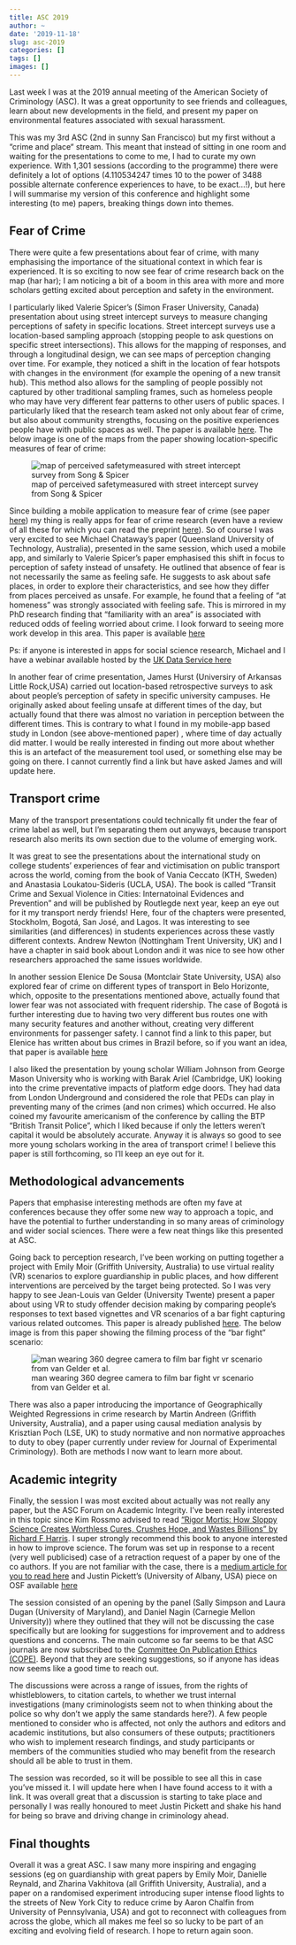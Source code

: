 ```yaml
---
title: ASC 2019
author: ~
date: '2019-11-18'
slug: asc-2019
categories: []
tags: []
images: []
---
```


Last week I was at the 2019 annual meeting of the American Society of Criminology (ASC). It was a great opportunity to see friends and colleagues, learn about new developments in the field, and present my paper on environmental features associated with sexual harassment. 

This was my 3rd ASC (2nd in sunny San Francisco) but my first without a “crime and place“ stream. This meant that instead of sitting in one room and waiting for the presentations to come to me, I had to curate my own experience. With 1,301 sessions (according to the programme) there were definitely a lot of options (4.110534247 times 10 to the power of 3488 possible alternate conference experiences to have, to be exact…!), but here I will summarise my version of this conference and highlight some interesting (to me) papers, breaking things down into themes.

## Fear of Crime


There were quite a few presentations about fear of crime, with many emphasising the importance of the situational context in which fear is experienced. It is so exciting to now see fear of crime research back on the map (har har); I am noticing a bit of a boom in this area with more and more scholars getting excited about perception and safety in the environment. 


I particularly liked Valerie Spicer’s (Simon Fraser University, Canada) presentation about using street intercept surveys to measure changing perceptions of safety in specific locations. Street intercept surveys use a location-based sampling approach (stopping people to ask questions on specific street intersections). This allows for the mapping of responses, and through a longitudinal design, we can see maps of perception changing over time. For example, they noticed a shift in the location of fear hotspots with changes in the environment (for example the opening of a new transit hub). This method also allows for the sampling of people possibly not captured by other traditional sampling frames, such as homeless people who may have very different fear patterns to other users of public spaces. I particularly liked that the research team asked not only about fear of crime, but also about community strengths, focusing on the positive experiences people have with public spaces as well. The paper is available [here](https://www.sciencedirect.com/science/article/abs/pii/S027249441730107X). The below image is one of the maps from the paper showing location-specific measures of fear of crime:

![map of perceived safetymeasured with street intercept survey from Song & Spicer](https://ars.els-cdn.com/content/image/1-s2.0-S027249441730107X-gr4.jpg)


Since building a mobile application to measure fear of crime (see paper [here](https://onlinelibrary.wiley.com/doi/abs/10.1111/lcrp.12076)) my thing is really apps for fear of crime research (even have a review of all these for which you can read the preprint [here](https://osf.io/preprints/socarxiv/h3n9w/download)). So of course I was very excited to see Michael Chataway’s paper (Queensland University of Technology, Australia), presented in the same session, which used a mobile app, and similarly to Valerie Spicer's paper emphasised this shift in focus to perception of safety instead of unsafety. He outlined that absence of fear is not necessarily the same as feeling safe. He suggests to ask about safe places, in order to explore their characteristics, and see how they differ from places perceived as unsafe. For example, he found that a feeling of “at homeness” was strongly associated with feeling safe. This is mirrored in my PhD research finding that “familiarity with an area” is associated with reduced odds of feeling worried about crime. I look forward to seeing more work develop in this area. This paper is available [here](https://journals.sagepub.com/doi/abs/10.1177/0004865819836153) 


Ps: if anyone is interested in apps for social science research, Michael and I have a webinar available hosted by the [UK Data Service here](https://www.ukdataservice.ac.uk/news-and-events/eventsitem/?id=5461)


In another fear of crime presentation, James Hurst (Universiry of Arkansas Little Rock,USA) carried out location-based retrospective surveys to ask about people’s perception of safety in specific university campuses. He originally asked about feeling unsafe at different times of the day, but actually found that there was almost no variation in perception between the different times. This is contrary to what I found in my mobile-app based study in London (see above-mentioned paper) , where time of day actually did matter. I would be really interested in finding out more about whether this is an artefact of the measurement tool used, or something else may be going on there. I cannot currently find a link but have asked James and will update here.

## Transport crime

Many of the transport presentations could technically fit under the fear of crime label as well, but I’m separating them out anyways, because transport research also merits its own section due to the volume of emerging work. 


It was great to see the presentations about the international study on college students’ experiences of fear and victimisation on public transport across the world, coming from the book of Vania Ceccato (KTH, Sweden) and Anastasia Loukatou-Sideris (UCLA, USA). The book is called “Transit Crime and Sexual Violence in Cities: Internatoinal Evidences and Prevention” and will be published by Routlegde next year, keep an eye out for it my transport nerdy friends! Here, four of the chapters were presented, Stockholm, Bogotá, San José, and Lagos. It was interesting to see similarities (and differences) in students experiences across these vastly different contexts. Andrew Newton (Nottingham Trent University, UK) and I have a chapter in said book about London andi it was nice to see how other researchers approached the same issues worldwide.


In another session Elenice De Sousa (Montclair State University, USA) also explored fear of crime on different types of transport in Belo Horizonte, which, opposite to the presentations mentioned above, actually found that lower fear was not associated with frequent ridership. The case of Bogotá is further interesting due to having two very different bus routes one with many security features and another without, creating very different environments for passenger safety. I cannot find a link to this paper, but Elenice has written about bus crimes in Brazil before, so if you want an idea, that paper is available [here](https://journals.sagepub.com/doi/abs/10.1177/0011128719871547)


I also liked the presentation by young scholar William Johnson from George Mason University who is working with Barak Ariel (Cambridge, UK) looking into the crime preventative impacts of platform edge doors. They had data from London Underground and considered the role that PEDs can play in preventing many of the crimes (and non crimes) which occurred. He also coined my favourite americanism of the conference by calling the BTP “British Transit Police”, which I liked because if only the letters weren't capital it would be absolutely accurate. Anyway it is always so good to see more young scholars working in the area of transport crime! I believe this paper is still forthcoming, so I’ll keep an eye out for it.

## Methodological advancements


Papers that emphasise interesting methods are often my fave at conferences because they offer some new way to approach a topic, and have the potential to further understanding in so many areas of criminology and wider social sciences. There were a few neat things like this presented at ASC. 


Going back to perception research, I’ve been working on putting together a project with Emily Moir (Griffith University, Australia) to use virtual reality (VR) scenarios to explore guardianship in public places, and how different interventions are perceived by the target being protected. So I was very happy to see Jean-Louis van Gelder (University Twente) present a paper about using VR to study offender decision making by comparing people’s responses to text based vignettes and VR scenarios of a bar fight capturing various related outcomes. This paper is already published [here](https://journals.sagepub.com/doi/full/10.1177/0022427818819696). The below image is from this paper showing the filming process of the "bar fight" scenario:

![man wearing 360 degree camera to film bar fight vr scenario from van Gelder et al.](https://journals.sagepub.com/na101/home/literatum/publisher/sage/journals/content/jrca/2019/jrca_56_3/0022427818819696/20190412/images/large/10.1177_0022427818819696-fig1.jpeg)



There was also a paper introducing the importance of Geographically Weighted Regressions in crime research by Martin Andreen (Griffith University, Australia), and a paper using causal mediation analysis by Krisztian Poch (LSE, UK) to study normative and non normative approaches to duty to obey (paper currently under review for Journal of Experimental Criminology). Both are methods I now want to learn more about. 

## Academic integrity


Finally, the session I was most excited about actually was not really any paper, but the ASC Forum on Academic Integrity. I've been really interested in this topic since Kim Rossmo advised to read [“Rigor Mortis: How Sloppy Science Creates Worthless Cures, Crushes Hope, and Wastes Billions” by Richard F Harris](https://www.goodreads.com/book/show/34799271-rigor-mortis). I super strongly recommend this book to anyone interested in how to improve science. The forum was set up in response to a recent (very well publicised) case of a retraction request of a paper by one of the co authors. If you are not familiar with the case, there is a [medium article for you to read here](https://medium.com/@jamesheathers/the-protraction-of-retraction-8a00ffc9b210)  and Justin Pickett's (University of Albany, USA) piece on OSF available [here](https://osf.io/preprints/socarxiv/9b2k3/)


The session consisted of an opening by the panel (Sally Simpson and Laura Dugan (University of Maryland), and Daniel Nagin (Carnegie Mellon University)) where they outlined that they will not be discussing the case specifically but are looking for suggestions for improvement and to address questions and concerns. The main outcome so far seems to be that ASC journals are now subscribed to the [Committee On Publication Ethics (COPE)](https://publicationethics.org/). Beyond that they are seeking suggestions, so if anyone has ideas now seems like a good time to reach out. 


The discussions were across a range of issues, from the rights of whistleblowers, to citation cartels, to whether we trust internal investigations (many criminologists seem not to when thinking about the police so why don't we apply the same standards here?). A few people mentioned to consider who is affected, not only the authors and editors and academic institutions, but also consumers of these outputs; practitioners who wish to implement research findings, and study participants or members of the communities studied who may benefit from the research should all be able to trust in them.


The session was recorded, so it will be possible to see all this in case you've missed it. I will update here when I have found access to it with a link. It was overall great that a discussion is starting to take place and personally I was really honoured to meet Justin Pickett and shake his hand for being so brave and driving change in criminology ahead.

## Final thoughts

Overall it was a great ASC. I saw many more inspiring and engaging sessions (eg on guardianship with great papers by Emily Moir, Danielle Reynald, and Zharina Vakhitova (all Griffith University, Australia), and a paper on a randomised experiment introducing super intense flood lights to the streets of New York City to reduce crime by Aaron Chalfin from University of Pennsylvania, USA) and got to reconnect with colleagues from across the globe, which all makes me feel so so lucky to be part of an exciting and evolving field of research. I hope to return again soon.













